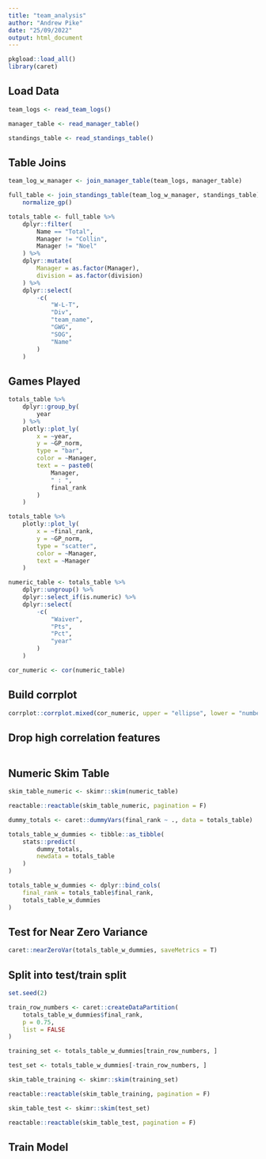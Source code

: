```yaml
---
title: "team_analysis"
author: "Andrew Pike"
date: "25/09/2022"
output: html_document
---
```

```r
pkgload::load_all()
library(caret)
```


## Load Data 

```r
team_logs <- read_team_logs()

manager_table <- read_manager_table()

standings_table <- read_standings_table()
```

## Table Joins
```r
team_log_w_manager <- join_manager_table(team_logs, manager_table)

full_table <- join_standings_table(team_log_w_manager, standings_table) %>%
    normalize_gp()

totals_table <- full_table %>%
    dplyr::filter(
        Name == "Total",
        Manager != "Collin",
        Manager != "Noel"
    ) %>%
    dplyr::mutate(
        Manager = as.factor(Manager),
        division = as.factor(division)
    ) %>%
    dplyr::select(
        -c(
            "W-L-T",
            "Div",
            "team_name",
            "GWG",
            "SOG",
            "Name"
        )
    )
```

## Games Played

```r
totals_table %>%
    dplyr::group_by(
        year
    ) %>%
    plotly::plot_ly(
        x = ~year,
        y = ~GP_norm,
        type = "bar",
        color = ~Manager,
        text = ~ paste0(
            Manager,
            " : ",
            final_rank
        )
    )
```


```r
totals_table %>%
    plotly::plot_ly(
        x = ~final_rank,
        y = ~GP_norm,
        type = "scatter",
        color = ~Manager,
        text = ~Manager
    )
```

```r
numeric_table <- totals_table %>%
    dplyr::ungroup() %>%
    dplyr::select_if(is.numeric) %>%
    dplyr::select(
        -c(
            "Waiver",
            "Pts",
            "Pct",
            "year"
        )
    )

cor_numeric <- cor(numeric_table)
```


## Build corrplot

```r
corrplot::corrplot.mixed(cor_numeric, upper = "ellipse", lower = "number", tl.pos = "lt")
```

## Drop high correlation features

```r

```

## Numeric Skim Table
```r
skim_table_numeric <- skimr::skim(numeric_table)

reactable::reactable(skim_table_numeric, pagination = F)
```

```r
dummy_totals <- caret::dummyVars(final_rank ~ ., data = totals_table)

totals_table_w_dummies <- tibble::as_tibble(
    stats::predict(
        dummy_totals,
        newdata = totals_table
    )
)

totals_table_w_dummies <- dplyr::bind_cols(
    final_rank = totals_table$final_rank,
    totals_table_w_dummies
)
```


## Test for Near Zero Variance

```r
caret::nearZeroVar(totals_table_w_dummies, saveMetrics = T)
```

## Split into test/train split

```r
set.seed(2)

train_row_numbers <- caret::createDataPartition(
    totals_table_w_dummies$final_rank,
    p = 0.75,
    list = FALSE
)

training_set <- totals_table_w_dummies[train_row_numbers, ]

test_set <- totals_table_w_dummies[-train_row_numbers, ]

skim_table_training <- skimr::skim(training_set)

reactable::reactable(skim_table_training, pagination = F)

skim_table_test <- skimr::skim(test_set)

reactable::reactable(skim_table_test, pagination = F)
```

## Train Model

```r

```